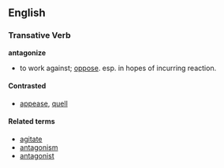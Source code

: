 ==English==
===Transative Verb===
'''antagonize'''
*to work against; [[oppose]]. esp. in hopes of incurring reaction.

====Contrasted====
*[[appease]], [[quell]]

====Related terms====
*[[agitate]]
*[[antagonism]]
*[[antagonist]]